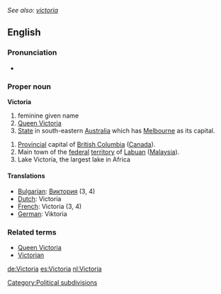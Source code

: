 ''See also: [[victoria]]''
==English==
=== Pronunciation  ===
* {{audio|en-ca-Victoria.ogg|Audio (CA)}}
===Proper noun===
'''Victoria'''
# feminine given name
# [[Queen Victoria]]
#[[State]] in south-eastern [[Australia]] which has [[Melbourne]] as its capital.
[[Category:Political subdivisions]]
#[[Provincial]] capital of [[British Columbia]] ([[Canada]]).
#Main town of the [[federal]] [[territory]] of [[Labuan]] ([[Malaysia]]).
# Lake Victoria, the largest lake in Africa

====Translations====

*[[Bulgarian]]: [[Виктория]] (3, 4)
*[[Dutch]]: Victoria
*[[French]]: Victoria (3, 4)
*[[German]]: Viktoria

===Related terms===
*[[Queen Victoria]]
*[[Victorian]]

[[de:Victoria]]
[[es:Victoria]]
[[nl:Victoria]]